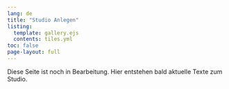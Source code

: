 ```yaml
---
lang: de
title: "Studio Anlegen"
listing:
  template: gallery.ejs
  contents: tiles.yml
toc: false
page-layout: full
---
```



::: {.callout-note}
Diese Seite ist noch in Bearbeitung. Hier entstehen bald aktuelle Texte zum Studio.
:::
